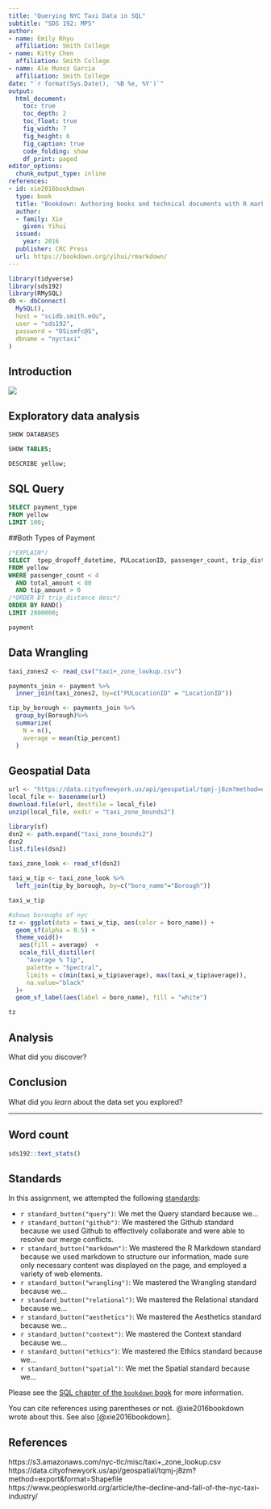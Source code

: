 ```yaml
---
title: "Querying NYC Taxi Data in SQL"
subtitle: "SDS 192: MP5"
author: 
- name: Emily Rhyu
  affiliation: Smith College
- name: Kitty Chen 
  affiliation: Smith College
- name: Ale Munoz Garcia
  affiliation: Smith College
date: "`r format(Sys.Date(), '%B %e, %Y')`"
output: 
  html_document:
    toc: true
    toc_depth: 2
    toc_float: true
    fig_width: 7
    fig_height: 6
    fig_caption: true
    code_folding: show
    df_print: paged
editor_options: 
  chunk_output_type: inline
references:
- id: xie2016bookdown
  type: book
  title: "Bookdown: Authoring books and technical documents with R markdown"
  author: 
  - family: Xie
    given: Yihui
  issued:
    year: 2016
  publisher: CRC Press
  url: https://bookdown.org/yihui/rmarkdown/
---
```


```r
library(tidyverse)
library(sds192)
library(RMySQL)
db <- dbConnect(
  MySQL(), 
  host = "scidb.smith.edu", 
  user = "sds192", 
  password = "DSismfc@S", 
  dbname = "nyctaxi"
)

```

## Introduction

![](taxisinnewyork960.jpg)

## Exploratory data analysis

```sql
SHOW DATABASES
```

```sql
SHOW TABLES;
```

```sql
DESCRIBE yellow;
```

## SQL Query
```sql
SELECT payment_type
FROM yellow
LIMIT 100;
```


##Both Types of Payment
```sql
/*EXPLAIN*/
SELECT  tpep_dropoff_datetime, PULocationID, passenger_count, trip_distance, payment_type, total_amount, tip_amount, (tip_amount/total_amount)*100 AS tip_percent
FROM yellow
WHERE passenger_count < 4
  AND total_amount < 80 
  AND tip_amount > 0
/*ORDER BY trip_distance desc*/
ORDER BY RAND()
LIMIT 2800000;

```

```r
payment
```

## Data Wrangling

```r
taxi_zones2 <- read_csv("taxi+_zone_lookup.csv")

payments_join <- payment %>%
  inner_join(taxi_zones2, by=c("PULocationID" = "LocationID"))

tip_by_borough <- payments_join %>%
  group_by(Borough)%>%
  summarize(
    N = n(),
    average = mean(tip_percent)
  )
```

## Geospatial Data

```r
url <- "https://data.cityofnewyork.us/api/geospatial/tqmj-j8zm?method=export&format=Shapefile"
local_file <- basename(url)
download.file(url, destfile = local_file)
unzip(local_file, exdir = "taxi_zone_bounds2")

library(sf)
dsn2 <- path.expand("taxi_zone_bounds2")
dsn2
list.files(dsn2)
```

```r
taxi_zone_look <- read_sf(dsn2)

taxi_w_tip <- taxi_zone_look %>%
  left_join(tip_by_borough, by=c("boro_name"="Borough"))

taxi_w_tip
```


```r
#shows boroughs of nyc
tz <- ggplot(data = taxi_w_tip, aes(color = boro_name)) +
  geom_sf(alpha = 0.5) +
  theme_void()+
   aes(fill = average)  +
   scale_fill_distiller(
     "Average % Tip",
     palette = "Spectral",
     limits = c(min(taxi_w_tip$average), max(taxi_w_tip$average)),
     na.value="black"
  )+
  geom_sf_label(aes(label = boro_name), fill = "white")  

tz
```

## Analysis

What did you discover? 

## Conclusion

What did you *learn* about the data set you explored?  

---

## Word count

```r
sds192::text_stats()
```

## Standards

In this assignment, we attempted the following [standards](https://beanumber.github.io/sds192/standards.html):

- `r standard_button("query")`: We met the Query standard because we...
- `r standard_button("github")`: We mastered the Github standard because we used Github to effectively collaborate and were able to resolve our merge conflicts.
- `r standard_button("markdown")`: We mastered the R Markdown standard because we used markdown to structure our information, made sure only necessary content was displayed on the page, and employed a variety of web elements.
- `r standard_button("wrangling")`: We mastered the Wrangling standard because we...
- `r standard_button("relational")`: We mastered the Relational standard because we...
- `r standard_button("aesthetics")`: We mastered the Aesthetics standard because we...
- `r standard_button("context")`: We mastered the Context standard because we...
- `r standard_button("ethics")`: We mastered the Ethics standard because we...
 - `r standard_button("spatial")`: We met the Spatial standard because we... 


Please see the [SQL chapter of the `bookdown` book](
https://rmarkdown.rstudio.com/authoring_knitr_engines.html%23sql#sql) for more information. 

You can cite references using parentheses or not. @xie2016bookdown wrote about this. See also [@xie2016bookdown].

## References
https://s3.amazonaws.com/nyc-tlc/misc/taxi+_zone_lookup.csv
https://data.cityofnewyork.us/api/geospatial/tqmj-j8zm?method=export&format=Shapefile
https://www.peoplesworld.org/article/the-decline-and-fall-of-the-nyc-taxi-industry/